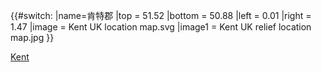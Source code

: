 {{#switch:{{{1}}}
|name=肯特郡
|top    = 51.52
|bottom = 50.88
|left   = 0.01
|right  = 1.47
|image  = Kent UK location map.svg
|image1 = Kent UK relief location map.jpg
}}<noinclude>
{{Location map/Info}}
{{Documentation}}
[[Category:英格蘭地理位置圖模板|Kent]]
</noinclude>